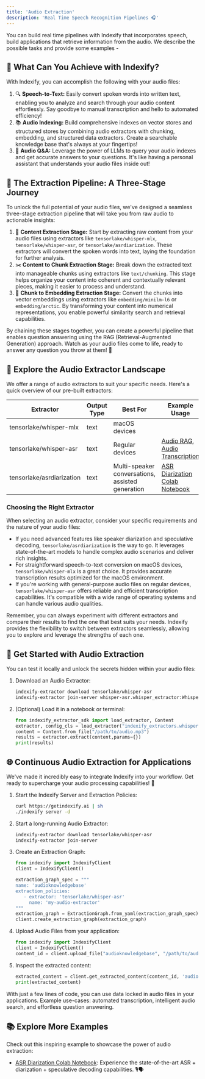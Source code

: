 ```yaml
---
title: 'Audio Extraction'
description: 'Real Time Speech Recognition Pipelines 🎧'
---
```


You can build real time pipelines with Indexify that incorporates speech, build applications that retrieve information from the audio. We describe the possible tasks and provide some examples -

## 🌟 What Can You Achieve with Indexify?

With Indexify, you can accomplish the following with your audio files:

1. 🔍 **Speech-to-Text:** Easily convert spoken words into written text, enabling you to analyze and search through your audio content effortlessly. Say goodbye to manual transcription and hello to automated efficiency!
2. 📚 **Audio Indexing:** Build comprehensive indexes on vector stores and structured stores by combining audio extractors with chunking, embedding, and structured data extractors. Create a searchable knowledge base that's always at your fingertips!
3. 🤖 **Audio Q&A:** Leverage the power of LLMs to query your audio indexes and get accurate answers to your questions. It's like having a personal assistant that understands your audio files inside out!

## 🔧 The Extraction Pipeline: A Three-Stage Journey

To unlock the full potential of your audio files, we've designed a seamless three-stage extraction pipeline that will take you from raw audio to actionable insights:

1. 🎤 **Content Extraction Stage:** Start by extracting raw content from your audio files using extractors like `tensorlake/whisper-mlx`, `tensorlake/whisper-asr`, or `tensorlake/asrdiarization`. These extractors will convert the spoken words into text, laying the foundation for further analysis.
2. ✂️ **Content to Chunk Extraction Stage:** Break down the extracted text into manageable chunks using extractors like `text/chunking`. This stage helps organize your content into coherent and contextually relevant pieces, making it easier to process and understand.
3. 🧠 **Chunk to Embedding Extraction Stage:** Convert the chunks into vector embeddings using extractors like `embedding/minilm-l6` or `embedding/arctic`. By transforming your content into numerical representations, you enable powerful similarity search and retrieval capabilities.

By chaining these stages together, you can create a powerful pipeline that enables question answering using the RAG (Retrieval-Augmented Generation) approach. Watch as your audio files come to life, ready to answer any question you throw at them! 🚀

## 🌈 Explore the Audio Extractor Landscape

We offer a range of audio extractors to suit your specific needs. Here's a quick overview of our pre-built extractors:

| Extractor                | Output Type | Best For                                                                             | Example Usage                                                                                                                                  |
|--------------------------|-------------|--------------------------------------------------------------------------------------|------------------------------------------------------------------------------------------------------------------------------------------------|
| tensorlake/whisper-mlx   | text        | macOS devices                                                                        |   |
| tensorlake/whisper-asr   | text        | Regular devices                                                                      | [Audio RAG](https://github.com/tensorlakeai/indexify/tree/main/examples/audio/chunking_and_indexing), [Audio Transcription](https://github.com/tensorlakeai/indexify/tree/main/examples/audio/transcription)                                                            |
| tensorlake/asrdiarization | text        | Multi-speaker conversations, assisted generation            | [ASR Diarization Colab Notebook](https://colab.research.google.com/drive/1aW6DdAkxTQWZcCe1fS0QCVZ6GeQFji2S?usp=sharing)                       |

### Choosing the Right Extractor

When selecting an audio extractor, consider your specific requirements and the nature of your audio files:

- If you need advanced features like speaker diarization and speculative decoding, `tensorlake/asrdiarization` is the way to go. It leverages state-of-the-art models to handle complex audio scenarios and deliver rich insights.
- For straightforward speech-to-text conversion on macOS devices, `tensorlake/whisper-mlx` is a great choice. It provides accurate transcription results optimized for the macOS environment.
- If you're working with general-purpose audio files on regular devices, `tensorlake/whisper-asr` offers reliable and efficient transcription capabilities. It's compatible with a wide range of operating systems and can handle various audio qualities.

Remember, you can always experiment with different extractors and compare their results to find the one that best suits your needs. Indexify provides the flexibility to switch between extractors seamlessly, allowing you to explore and leverage the strengths of each one.

## 🚀 Get Started with Audio Extraction

You can test it locally and unlock the secrets hidden within your audio files:

1. Download an Audio Extractor:
   ```bash
   indexify-extractor download tensorlake/whisper-asr
   indexify-extractor join-server whisper-asr.whisper_extractor:WhisperExtractor
   ```

2. (Optional) Load it in a notebook or terminal:
   ```python
   from indexify_extractor_sdk import load_extractor, Content
   extractor, config_cls = load_extractor("indexify_extractors.whisper-asr.whisper_extractor:WhisperExtractor")
   content = Content.from_file("/path/to/audio.mp3")
   results = extractor.extract(content,params={})
   print(results)
   ```

## 🌐 Continuous Audio Extraction for Applications

We've made it incredibly easy to integrate Indexify into your workflow. Get ready to supercharge your audio processing capabilities! 🔋

1. Start the Indexify Server and Extraction Policies:
   ```bash
   curl https://getindexify.ai | sh
   ./indexify server -d
   ```

2. Start a long-running Audio Extractor:
   ```bash
   indexify-extractor download tensorlake/whisper-asr
   indexify-extractor join-server
   ```

3. Create an Extraction Graph:
   ```python
   from indexify import IndexifyClient
   client = IndexifyClient()

   extraction_graph_spec = """
   name: 'audioknowledgebase'
   extraction_policies:
      - extractor: 'tensorlake/whisper-asr'
        name: 'my-audio-extractor'
   """
   extraction_graph = ExtractionGraph.from_yaml(extraction_graph_spec)
   client.create_extraction_graph(extraction_graph)
   ```

4. Upload Audio Files from your application:
   ```python
   from indexify import IndexifyClient  
   client = IndexifyClient()
   content_id = client.upload_file("audioknowledgebase", "/path/to/audio.mp3")
   ```

5. Inspect the extracted content:
   ```python
   extracted_content = client.get_extracted_content(content_id, 'audioknowledgebase', 'my-audio-extractor')
   print(extracted_content)  
   ```

With just a few lines of code, you can use data locked in audio files in your applications. Example use-cases: automated transcription, intelligent audio search, and effortless question answering.

## 📚 Explore More Examples

Check out this inspiring example to showcase the power of audio extraction:

- [ASR Diarization Colab Notebook](https://colab.research.google.com/drive/1aW6DdAkxTQWZcCe1fS0QCVZ6GeQFji2S?usp=sharing): Experience the state-of-the-art ASR + diarization + speculative decoding capabilities. 🎙️🗣️
